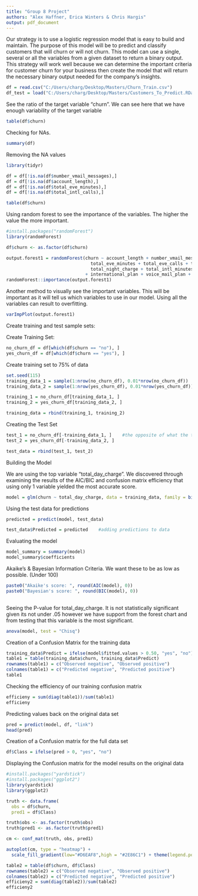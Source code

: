 ---
title: "Group 8 Project"
authors: "Alex Haffner, Erica Winters & Chris Hargis"
output: pdf_document
---
Our strategy is to use a logistic regression model that is easy to build and maintain. The purpose of this model will be to predict and classify customers that will churn or will not churn. This model can use a single, several or all the variables from a given dataset to return a binary output. This strategy will work well because we can determine the important criteria for customer churn for your business then create the model that will return the necessary binary output needed for the company’s insights. 

```{r}

df = read.csv("C:/Users/charg/Desktop/Masters/Churn_Train.csv")
df_test = load("C:/Users/charg/Desktop/Masters/Customers_To_Predict.RData")


```

See the ratio of the target variable "churn". We can see here that we have enough variability of the target variable

```{r}
table(df$churn)
```

Checking for NAs. 
```{r}
summary(df)
```

Removing the NA values

```{r}
library(tidyr)

df = df[!is.na(df$number_vmail_messages),]
df = df[!is.na(df$account_length),]
df = df[!is.na(df$total_eve_minutes),]
df = df[!is.na(df$total_intl_calls),]

table(df$churn)

```


Using random forest to see the importance of the variables. The higher the value the more important. 

```{r}
#install.packages("randomForest")
library(randomForest)

df$churn <- as.factor(df$churn)

output.forest1 = randomForest(churn ~ account_length + number_vmail_messages + total_day_minutes + total_day_calls + total_day_charge +
                                total_eve_minutes + total_eve_calls + total_eve_charge + total_night_minutes + total_night_calls +
                                total_night_charge + total_intl_minutes + total_intl_calls + total_intl_charge + number_customer_service_calls
                              + international_plan + voice_mail_plan + state + area_code, data = df)
randomForest::importance(output.forest1)

```

Another method to visually see the important variables. This will be important
as it will tell us which variables to use in our model. Using all the variables
can result to overfitting. 

```{r}
varImpPlot(output.forest1)
```


Create training and test sample sets:

Create Training Set:
```{r}
no_churn_df = df[which(df$churn == "no"), ]
yes_churn_df = df[which(df$churn == "yes"), ]

```

Create training set to 75% of data
```{r}
set.seed(115)
training_data_1 = sample(1:nrow(no_churn_df), 0.01*nrow(no_churn_df))
training_data_2 = sample(1:nrow(yes_churn_df), 0.01*nrow(yes_churn_df))

training_1 = no_churn_df[training_data_1, ]
training_2 = yes_churn_df[training_data_2, ]

training_data = rbind(training_1, training_2)

```


Creating the Test Set
```{r}
test_1 = no_churn_df[-training_data_1, ]    #the opposite of what the training data was
test_2 = yes_churn_df[-training_data_2, ]

test_data = rbind(test_1, test_2)

```


Building the Model

We are using the top variable "total_day_charge". We discovered through examining the results
of the AIC/BIC and confusion matrix efficiency that using only 1 variable yielded the 
most accurate score. 

```{r}
model = glm(churn ~ total_day_charge, data = training_data, family = binomial(link = "logit"))
```

Using the test data for predictions
```{r}
predicted = predict(model, test_data)

test_data$Predicted = predicted    #adding predictions to data

```

Evaluating the model
```{r}
model_summary = summary(model)
model_summary$coefficients
```

Akaike's & Bayesian Information Criteria. We want these to be as low as possible. (Under 100)

```{r}
paste0("Akaike's score: ", round(AIC(model), 0))
paste0("Bayesian's score: ", round(BIC(model), 0))
            
```

Seeing the P-value for total_day_charge. It is not statistically significant given
its not under .05 however we have support from the forest chart and from testing that
this variable is the most significant. 

```{r}
anova(model, test = "Chisq")
```


Creation of a Confusion Matrix for the training data
```{r}
training_data$Predict = ifelse(model$fitted.values > 0.50, "yes", "no")
table1 = table(training_data$churn, training_data$Predict)
rownames(table1) = c("Observed negative", "Observed positive")
colnames(table1) = c("Predicted negative", "Predicted positive")
table1

```

Checking the efficiency of our training confusion matrix
```{r}
efficieny = sum(diag(table1))/sum(table1)
efficieny
```
Predicting values back on the original data set
```{r}
pred = predict(model, df, "link")
head(pred)
```
Creation of a Confusion matrix for the full data set
```{r}
df$Class = ifelse(pred > 0, "yes", "no")
```

Displaying the Confusion matrix for the model results on the original data
```{r}
#install.packages("yardstick")
#install.packages("ggplot2")
library(yardstick)
library(ggplot2)

truth <- data.frame(
  obs = df$churn,
  pred1 = df$Class)

truth$obs <- as.factor(truth$obs)
truth$pred1 <- as.factor(truth$pred1)

cm <- conf_mat(truth, obs, pred1)

autoplot(cm, type = "heatmap") +
  scale_fill_gradient(low="#D6EAF8",high = "#2E86C1") + theme(legend.position = "right")
```

```{r}
table2 = table(df$churn, df$Class)
rownames(table2) = c("Observed negative", "Observed positive")
colnames(table2) = c("Predicted negative", "Predicted positive")
efficieny2 = sum(diag(table2))/sum(table2)
efficieny2
```



```{r}


```
